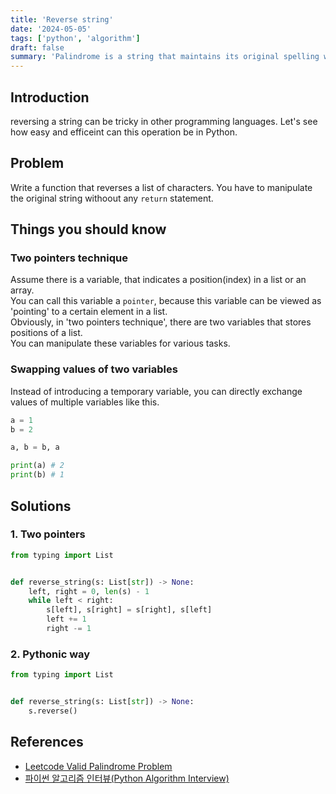 ```yaml
---
title: 'Reverse string' 
date: '2024-05-05'
tags: ['python', 'algorithm']
draft: false
summary: 'Palindrome is a string that maintains its original spelling when read both forwards and backwards. Find the algorithm that detects one!'
---
```


## Introduction
reversing a string can be tricky in other programming languages. Let's see how easy and efficeint can this operation be in Python.

## Problem
Write a function that reverses a list of characters. You have to manipulate the original string withoout any `return` statement.

## Things you should know
### Two pointers technique
Assume there is a variable, that indicates a position(index) in a list or an array.  
You can call this variable a `pointer`, because this variable can be viewed as 'pointing' to a certain element in a list.  
Obviously, in 'two pointers technique', there are two variables that stores positions of a list.  
You can manipulate these variables for various tasks.

### Swapping values of two variables
Instead of introducing a temporary variable, you can directly exchange values of multiple variables like this.
```python:main.py
a = 1
b = 2

a, b = b, a

print(a) # 2
print(b) # 1
```

## Solutions
### 1. Two pointers

```python:main.py
from typing import List


def reverse_string(s: List[str]) -> None:
    left, right = 0, len(s) - 1
    while left < right:
        s[left], s[right] = s[right], s[left]
        left += 1
        right -= 1
```

### 2. Pythonic way

```python:main.py
from typing import List


def reverse_string(s: List[str]) -> None:
    s.reverse()
```

## References
- [Leetcode Valid Palindrome Problem](https://leetcode.com/problems/valid-palindrome)
- [파이썬 알고리즘 인터뷰(Python Algorithm Interview)](https://www.aladin.co.kr/shop/wproduct.aspx?ItemId=245495826)  